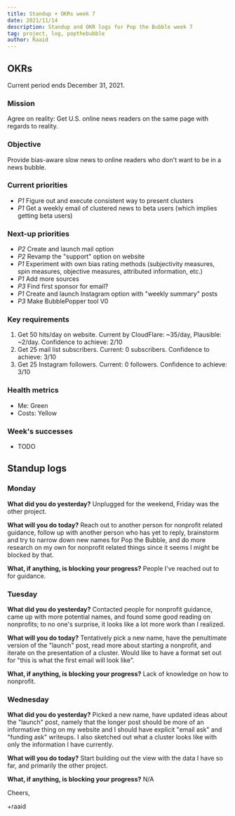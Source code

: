 ```yaml
---
title: Standup + OKRs week 7
date: 2021/11/14
description: Standup and OKR logs for Pop the Bubble week 7
tag: project, log, popthebubble
author: Raaid
---
```


## OKRs

Current period ends December 31, 2021.

### Mission

Agree on reality: Get U.S. online news readers on the same page with regards to reality.

### Objective

Provide bias-aware slow news to online readers who don't want to be in a news bubble.

### Current priorities

- _P1_ Figure out and execute consistent way to present clusters
- _P1_ Get a weekly email of clustered news to beta users (which implies getting beta users)

### Next-up priorities

- _P2_ Create and launch mail option
- _P2_ Revamp the "support" option on website
- _P1_ Experiment with own bias rating methods (subjectivity measures, spin measures, objective measures, attributed information, etc.)
- _P1_ Add more sources
- _P3_ Find first sponsor for email?
- _P1_ Create and launch Instagram option with "weekly summary" posts
- _P3_ Make BubblePopper tool V0

### Key requirements

1. Get 50 hits/day on website. Current by CloudFlare: ~35/day, Plausible: ~2/day. Confidence to achieve: 2/10
2. Get 25 mail list subscribers. Current: 0 subscribers. Confidence to achieve: 3/10
3. Get 25 Instagram followers. Current: 0 followers. Confidence to achieve: 3/10

### Health metrics

- Me: Green
- Costs: Yellow

### Week's successes

- TODO

## Standup logs

### Monday

**What did you do yesterday?** Unplugged for the weekend, Friday was the other project.

**What will you do today?** Reach out to another person for nonprofit related guidance, follow up with another person who has yet to reply, brainstorm and try to narrow down new names for Pop the Bubble, and do more research on my own for nonprofit related things since it seems I might be blocked by that.

**What, if anything, is blocking your progress?** People I've reached out to for guidance.

### Tuesday

**What did you do yesterday?** Contacted people for nonprofit guidance, came up with more potential names, and found some good reading on nonprofits; to no one's surprise, it looks like a lot more work than I realized.

**What will you do today?** Tentatively pick a new name, have the penultimate version of the "launch" post, read more about starting a nonprofit, and iterate on the presentation of a cluster. Would like to have a format set out for "this is what the first email will look like".

**What, if anything, is blocking your progress?** Lack of knowledge on how to nonprofit.

### Wednesday

**What did you do yesterday?** Picked a new name, have updated ideas about the "launch" post, namely that the longer post should be more of an informative thing on my website and I should have explicit "email ask" and "funding ask" writeups. I also sketched out what a cluster looks like with only the information I have currently.

**What will you do today?** Start building out the view with the data I have so far, and primarily the other project.

**What, if anything, is blocking your progress?** N/A

Cheers,

+raaid
